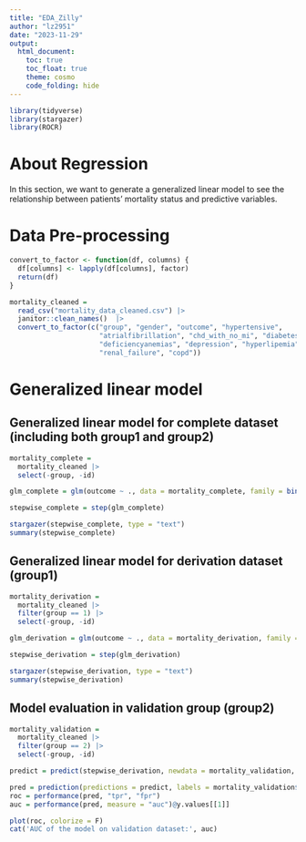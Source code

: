 ```yaml
---
title: "EDA_Zilly"
author: "lz2951"
date: "2023-11-29"
output: 
  html_document:
    toc: true
    toc_float: true
    theme: cosmo
    code_folding: hide
---
```


```r
library(tidyverse)
library(stargazer)
library(ROCR)
```

# About Regression

In this section, we want to generate a generalized linear model to see the relationship between patients' mortality status and predictive variables.

# Data Pre-processing

```r
convert_to_factor <- function(df, columns) {
  df[columns] <- lapply(df[columns], factor)
  return(df)
}

mortality_cleaned = 
  read_csv("mortality_data_cleaned.csv") |>
  janitor::clean_names()  |>
  convert_to_factor(c("group", "gender", "outcome", "hypertensive", 
                      "atrialfibrillation", "chd_with_no_mi", "diabetes", 
                      "deficiencyanemias", "depression", "hyperlipemia", 
                      "renal_failure", "copd"))
```

# Generalized linear model

## Generalized linear model for complete dataset (including both group1 and group2)

```r
mortality_complete = 
  mortality_cleaned |>
  select(-group, -id)
```

```r
glm_complete = glm(outcome ~ ., data = mortality_complete, family = binomial(link = logit))
```

```r
stepwise_complete = step(glm_complete)
```

```r
stargazer(stepwise_complete, type = "text")
summary(stepwise_complete)
```

## Generalized linear model for derivation dataset (group1)

```r
mortality_derivation =
  mortality_cleaned |>
  filter(group == 1) |>
  select(-group, -id) 
```

```r
glm_derivation = glm(outcome ~ ., data = mortality_derivation, family = binomial(link = logit))
```

```r
stepwise_derivation = step(glm_derivation)
```

```r
stargazer(stepwise_derivation, type = "text")
summary(stepwise_derivation)
```

## Model evaluation in validation group (group2)

```r
mortality_validation =
  mortality_cleaned |>
  filter(group == 2) |>
  select(-group, -id) 
```


```r
predict = predict(stepwise_derivation, newdata = mortality_validation, type = "response")
```

```r
pred = prediction(predictions = predict, labels = mortality_validation$outcome)
roc = performance(pred, "tpr", "fpr")
auc = performance(pred, measure = "auc")@y.values[[1]]
```

```r
plot(roc, colorize = F)
cat('AUC of the model on validation dataset:', auc)
```

